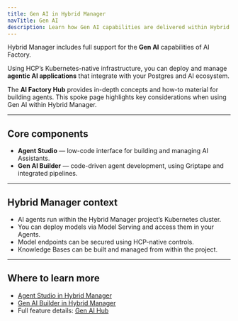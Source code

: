 ```yaml
---
title: Gen AI in Hybrid Manager
navTitle: Gen AI
description: Learn how Gen AI capabilities are delivered within Hybrid Manager (HCP AI Factory workload), including Agent Studio and Builder.
---
```


Hybrid Manager includes full support for the **Gen AI** capabilities of AI Factory.

Using HCP’s Kubernetes-native infrastructure, you can deploy and manage **agentic AI applications** that integrate with your Postgres and AI ecosystem.

The **AI Factory Hub** provides in-depth concepts and how-to material for building agents. This spoke page highlights key considerations when using Gen AI within Hybrid Manager.

---

## Core components

- **Agent Studio** — low-code interface for building and managing AI Assistants.
- **Gen AI Builder** — code-driven agent development, using Griptape and integrated pipelines.

---

## Hybrid Manager context

- AI agents run within the Hybrid Manager project’s Kubernetes cluster.
- You can deploy models via Model Serving and access them in your Agents.
- Model endpoints can be secured using HCP-native controls.
- Knowledge Bases can be built and managed from within the project.

---

## Where to learn more

- [Agent Studio in Hybrid Manager](./agent-studio)
- [Gen AI Builder in Hybrid Manager](./builder)
- Full feature details: [Gen AI Hub](/ai-factory/gen-ai)
